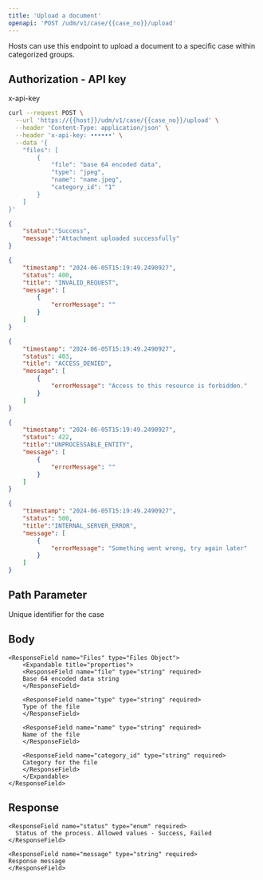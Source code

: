 ```yaml
---
title: 'Upload a document'
openapi: 'POST /udm/v1/case/{{case_no}}/upload'
---
```


<Card title="POST /udm/v1/case/{{case_no}}/upload" horizontal>
</Card>

Hosts can use this endpoint to upload a document to a specific case within categorized groups.


Authorization - API key
---
<ResponseField name="x-api-key" type="string" required>
      x-api-key
</ResponseField>  


<RequestExample>

```bash request
curl --request POST \
  --url 'https://{{host}}/udm/v1/case/{{case_no}}/upload' \
  --header 'Content-Type: application/json' \
  --header 'x-api-key: ••••••' \
  --data '{
    "files": [
        {
            "file": "base 64 encoded data",
            "type": "jpeg",
            "name": "name.jpeg",
            "category_id": "1"
        }
    ]
}'
```
</RequestExample>

<ResponseExample>

```json 200
{
    "status":"Success",
    "message":"Attachment uploaded successfully"
}
```

```json 400
{
    "timestamp": "2024-06-05T15:19:49.2490927",
    "status": 400,
    "title": "INVALID_REQUEST",
    "message": [
        {
            "errorMessage": ""
        }
    ]
}
```

```json 403
{
    "timestamp": "2024-06-05T15:19:49.2490927",
    "status": 403,
    "title": "ACCESS_DENIED",
    "message": [
        {
            "errorMessage": "Access to this resource is forbidden."
        }
    ]
}
```

```json 422
{
    "timestamp": "2024-06-05T15:19:49.2490927",
    "status": 422,
    "title":"UNPROCESSABLE_ENTITY",
    "message": [
        {
            "errorMessage": ""
        }
    ]
}
```

```json 500
{
    "timestamp": "2024-06-05T15:19:49.2490927",
    "status": 500,
    "title":"INTERNAL_SERVER_ERROR",
    "message": [
        {
            "errorMessage": "Something went wrong, try again later"
        }
    ]
}
```
</ResponseExample>

Path Parameter
---
<ParamField path="case_no" type="string" required>
Unique identifier for the case
</ParamField>

Body
--- 

    <ResponseField name="Files" type="Files Object">
        <Expandable title="properties">
        <ResponseField name="file" type="string" required>
        Base 64 encoded data string
        </ResponseField>

        <ResponseField name="type" type="string" required>
        Type of the file
        </ResponseField>

        <ResponseField name="name" type="string" required>
        Name of the file
        </ResponseField>

        <ResponseField name="category_id" type="string" required>
        Category for the file
        </ResponseField>
        </Expandable>
    </ResponseField>


Response
--- 

    <ResponseField name="status" type="enum" required>
      Status of the process. Allowed values - Success, Failed
    </ResponseField>

    <ResponseField name="message" type="string" required>
    Response message
    </ResponseField>

